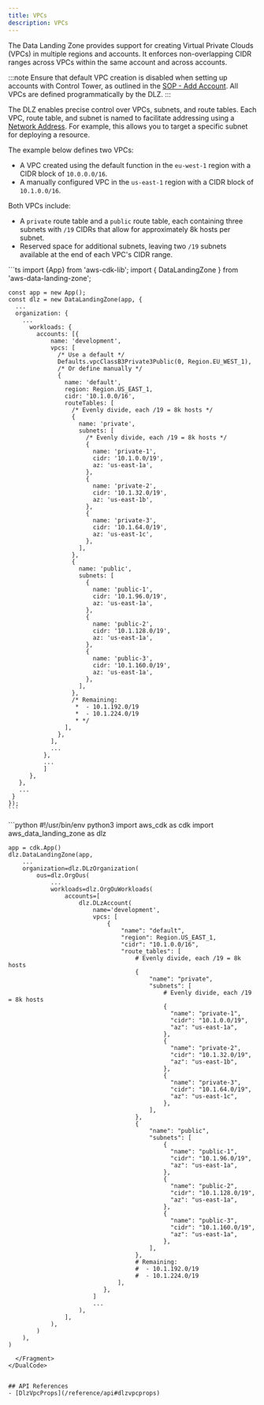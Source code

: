 ```yaml
---
title: VPCs
description: VPCs
---
```


The Data Landing Zone provides support for creating Virtual Private Clouds (VPCs) in multiple regions and accounts. It
enforces non-overlapping CIDR ranges across VPCs within the same account and across accounts.

:::note
Ensure that default VPC creation is disabled when setting up accounts with Control Tower, as outlined in the
[SOP - Add Account](/components/account-management/sop-add-account). All VPCs are defined programmatically by the DLZ.
:::

The DLZ enables precise control over VPCs, subnets, and route tables. Each VPC, route table, and subnet is named to
facilitate addressing using a
[Network Address](/reference/network-address). For example, this allows you to target a specific subnet for deploying a
resource.

The example below defines two VPCs:
- A VPC created using the default function in the `eu-west-1` region with a CIDR block of `10.0.0.0/16`.
- A manually configured VPC in the `us-east-1` region with a CIDR block of `10.1.0.0/16`.

Both VPCs include:
- A `private` route table and a `public` route table, each containing three subnets with `/19` CIDRs that allow for
approximately 8k hosts per subnet.
- Reserved space for additional subnets, leaving two `/19` subnets available at the end of each VPC's CIDR range.

<DualCode>
  <Fragment slot="ts">
    ```ts
    import {App} from 'aws-cdk-lib';
    import { DataLandingZone } from 'aws-data-landing-zone';

    const app = new App();
    const dlz = new DataLandingZone(app, {
      ...
      organization: {
        ...
          workloads: {
            accounts: [{
                name: 'development',
                vpcs: [
                  /* Use a default */
                  Defaults.vpcClassB3Private3Public(0, Region.EU_WEST_1),
                  /* Or define manually */
                  {
                    name: 'default',
                    region: Region.US_EAST_1,
                    cidr: '10.1.0.0/16',
                    routeTables: [
                      /* Evenly divide, each /19 = 8k hosts */
                      {
                        name: 'private',
                        subnets: [
                          /* Evenly divide, each /19 = 8k hosts */
                          {
                            name: 'private-1',
                            cidr: '10.1.0.0/19',
                            az: 'us-east-1a',
                          },
                          {
                            name: 'private-2',
                            cidr: '10.1.32.0/19',
                            az: 'us-east-1b',
                          },
                          {
                            name: 'private-3',
                            cidr: '10.1.64.0/19',
                            az: 'us-east-1c',
                          },
                        ],
                      },
                      {
                        name: 'public',
                        subnets: [
                          {
                            name: 'public-1',
                            cidr: '10.1.96.0/19',
                            az: 'us-east-1a',
                          },
                          {
                            name: 'public-2',
                            cidr: '10.1.128.0/19',
                            az: 'us-east-1a',
                          },
                          {
                            name: 'public-3',
                            cidr: '10.1.160.0/19',
                            az: 'us-east-1a',
                          },
                        ],
                      },
                      /* Remaining:
                       *  - 10.1.192.0/19
                       *  - 10.1.224.0/19
                       * */
                    ],
                  },
                ],
                ...
              },
              ...
              ]
          },
       },
       ...
     }
    });
    ```
  </Fragment>
  <Fragment slot="python">
    ```python
    #!/usr/bin/env python3
    import aws_cdk as cdk
    import aws_data_landing_zone as dlz

    app = cdk.App()
    dlz.DataLandingZone(app,
        ...
        organization=dlz.DLzOrganization(
            ous=dlz.OrgOus(
                ...
                workloads=dlz.OrgOuWorkloads(
                    accounts=[
                        dlz.DLzAccount(
                            name='development',
                            vpcs: [
                                {
                                    "name": "default",
                                    "region": Region.US_EAST_1,
                                    "cidr": "10.1.0.0/16",
                                    "route_tables": [
                                        # Evenly divide, each /19 = 8k hosts
                                        {
                                            "name": "private",
                                            "subnets": [
                                                # Evenly divide, each /19 = 8k hosts
                                                {
                                                  "name": "private-1",
                                                  "cidr": "10.1.0.0/19",
                                                  "az": "us-east-1a",
                                                },
                                                {
                                                  "name": "private-2",
                                                  "cidr": "10.1.32.0/19",
                                                  "az": "us-east-1b",
                                                },
                                                {
                                                  "name": "private-3",
                                                  "cidr": "10.1.64.0/19",
                                                  "az": "us-east-1c",
                                                },
                                            ],
                                        },
                                        {
                                            "name": "public",
                                            "subnets": [
                                                {
                                                  "name": "public-1",
                                                  "cidr": "10.1.96.0/19",
                                                  "az": "us-east-1a",
                                                },
                                                {
                                                  "name": "public-2",
                                                  "cidr": "10.1.128.0/19",
                                                  "az": "us-east-1a",
                                                },
                                                {
                                                  "name": "public-3",
                                                  "cidr": "10.1.160.0/19",
                                                  "az": "us-east-1a",
                                                },
                                            ],
                                        },
                                        # Remaining:
                                        #  - 10.1.192.0/19
                                        #  - 10.1.224.0/19
                                   ],
                               },
                            ]
                            ...
                        ),
                    ],
                ),
            )
        ),
    )
````
  </Fragment>
</DualCode>


## API References
- [DlzVpcProps](/reference/api#dlzvpcprops)
